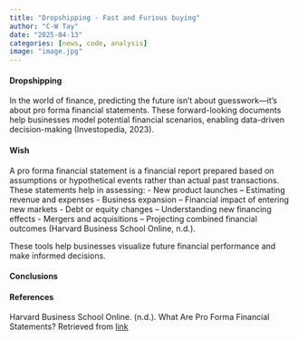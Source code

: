 ```yaml
---
title: "Dropshipping - Fast and Furious buying"
author: "C-W Tay"
date: "2025-04-13"
categories: [news, code, analysis]
image: "image.jpg"
---
```


#### Dropshipping

In the world of finance, predicting the future isn’t about guesswork—it’s about pro forma financial statements. These forward-looking documents help businesses model potential financial scenarios, enabling data-driven decision-making (Investopedia, 2023).


#### Wish

A pro forma financial statement is a financial report prepared based on assumptions or hypothetical events rather than actual past transactions. These statements help in assessing:
- New product launches – Estimating revenue and expenses
- Business expansion – Financial impact of entering new markets
- Debt or equity changes – Understanding new financing effects
- Mergers and acquisitions – Projecting combined financial outcomes (Harvard Business School Online, n.d.).

These tools help businesses visualize future financial performance and make informed decisions.


#### Conclusions
 
#### References 

Harvard Business School Online. (n.d.). What Are Pro Forma Financial Statements? Retrieved from [link](https://online.hbs.edu/blog/post/pro-forma-financial-statements)



